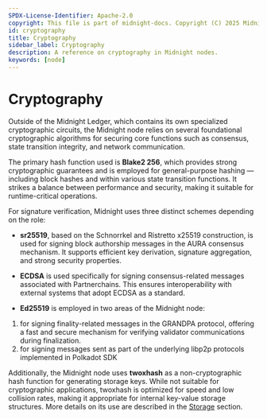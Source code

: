 ```yaml
---
SPDX-License-Identifier: Apache-2.0
copyright: This file is part of midnight-docs. Copyright (C) 2025 Midnight Foundation. Licensed under the Apache License, Version 2.0 (the "License"); You may not use this file except in compliance with the License. You may obtain a copy of the License at http://www.apache.org/licenses/LICENSE-2.0 Unless required by applicable law or agreed to in writing, software distributed under the License is distributed on an "AS IS" BASIS, WITHOUT WARRANTIES OR CONDITIONS OF ANY KIND, either express or implied. See the License for the specific language governing permissions and limitations under the License.
id: cryptography
title: Cryptography
sidebar_label: Cryptography
description: A reference on cryptography in Midnight nodes.
keywords: [node]
---
```


# Cryptography

Outside of the Midnight Ledger, which contains its own specialized cryptographic circuits, the Midnight node relies on several foundational cryptographic algorithms for securing core functions such as consensus, state transition integrity, and network communication.

The primary hash function used is **Blake2 256**, which provides strong cryptographic guarantees and is employed for general-purpose hashing — including block hashes and within various state transition functions. It strikes a balance between performance and security, making it suitable for runtime-critical operations.

For signature verification, Midnight uses three distinct schemes depending on the role:

- **sr25519**, based on the Schnorrkel and Ristretto x25519 construction, is used for signing block authorship messages in the AURA consensus mechanism. It supports efficient key derivation, signature aggregation, and strong security properties.
  
- **ECDSA** is used specifically for signing consensus-related messages associated with Partnerchains. This ensures interoperability with external systems that adopt ECDSA as a standard.
  
- **Ed25519** is employed in two areas of the Midnight node:
1. for signing finality-related messages in the GRANDPA protocol, offering a fast and secure mechanism for verifying validator communications during finalization.
2. for signing messages sent as part of the underlying libp2p protocols implemented in Polkadot SDK

Additionally, the Midnight node uses **twoxhash** as a non-cryptographic hash function for generating storage keys. While not suitable for cryptographic applications, twoxhash is optimized for speed and low collision rates, making it appropriate for internal key-value storage structures. More details on its use are described in the [Storage](./storage) section.
